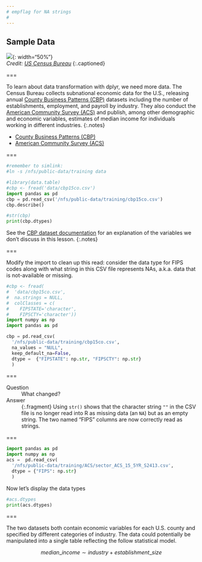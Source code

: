 ```yaml
---
# empflag for NA strings
#
---
```


## Sample Data

![]({% include asset.html path="images/data.jpg" %}){: width="50%"}  
*Credit: [US Census Bureau](https://www.census.gov/programs-surveys/cbp.html)*
{:.captioned}

===

To learn about data transformation with dplyr, we need more data. The Census
Bureau collects subnational economic data for the U.S., releasing annual [County
Business Patterns (CBP)] datasets including the number of establishments,
employment, and payroll by industry. They also conduct the [American Community
Survey (ACS)] and publish, among other demographic and economic variables, estimates of
median income for individuals working in different industries.
{:.notes}

- [County Business Patterns (CBP)]
- [American Community Survey (ACS)]

[County Business Patterns (CBP)]: https://www.census.gov/programs-surveys/cbp/data/datasets.html
[American Community Survey (ACS)]: https://www.census.gov/programs-surveys/acs/

===

```python
#remember to simlink:
#ln -s /nfs/public-data/training data

#library(data.table)
#cbp <- fread('data/cbp15co.csv')
import pandas as pd
cbp = pd.read_csv('/nfs/public-data/training/cbp15co.csv')
cbp.describe()

```
```python
#str(cbp)
print(cbp.dtypes)
```

See the [CBP dataset documentation] for an explanation of the variables we don't
discuss in this lesson.
{:.notes}

[CBP dataset documentation]: https://www2.census.gov/programs-surveys/rhfs/cbp/technical%20documentation/2015_record_layouts/county_layout_2015.txt

===

Modify the import to clean up this read: consider the data type for FIPS codes
along with what string in this CSV file represents NAs, a.k.a. data that is
not-available or missing.

```python
#cbp <- fread(
#  'data/cbp15co.csv',
#  na.strings = NULL,
#  colClasses = c(
#    FIPSTATE='character',
#    FIPSCTY='character'))
import numpy as np
import pandas as pd

cbp = pd.read_csv(
  '/nfs/public-data/training/cbp15co.csv',
  na_values = "NULL",
  keep_default_na=False,
  dtype =  {"FIPSTATE": np.str, "FIPSCTY": np.str}
  )

```

===

Question
: What changed?

Answer
: {:.fragment} Using `str()` shows that the character string `""` in the CSV
file is no longer read into R as missing data (an `NA`) but as an empty string.
The two named "FIPS" columns are now correctly read as strings.

===

```python
import pandas as pd
import numpy as np
acs =  pd.read_csv(
  '/nfs/public-data/training/ACS/sector_ACS_15_5YR_S2413.csv',
  dtype = {"FIPS": np.str}
  )
```
Now let's display the data types
```python
#acs.dtypes
print(acs.dtypes)
```

===

The two datasets both contain economic variables for each U.S. county and
specified by different categories of industry. The data could potentially be
manipulated into a single table reflecting the follow statistical model.

$$
median\_income \sim industry + establishment\_size
$$
